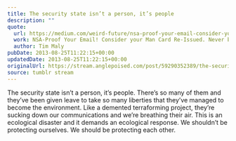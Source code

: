 ```yaml
---
title: The security state isn’t a person, it’s people
description: ""
quote:
  url: https://medium.com/weird-future/nsa-proof-your-email-consider-your-man-card-re-issued-never-be-afraid-again-1792a8bd7df6
  work: NSA-Proof Your Email! Consider your Man Card Re-Issued. Never be Afraid Again.
  author: Tim Maly
pubDate: 2013-08-25T11:22:15+00:00
updatedDate: 2013-08-25T11:22:15+00:00
originalUrl: https://stream.anglepoised.com/post/59290352389/the-security-state-isnt-a-person-its-people
source: tumblr stream
---
```


The security state isn’t a person, it’s people. There’s so many of them and they’ve been given leave to take so many liberties that they’ve managed to become the environment. Like a demented terraforming project, they’re sucking down our communications and we’re breathing their air. This is an ecological disaster and it demands an ecological response. We shouldn’t be protecting ourselves. We should be protecting each other.
